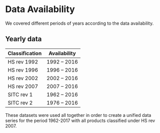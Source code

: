 # Data Availability

We covered different periods of years according to the data availability.

## Yearly data

|Classification |Availability|
|---------------|------------|
|HS rev 1992    |1992 – 2016 |
|HS rev 1996    |1996 – 2016 |
|HS rev 2002    |2002 – 2016 |
|HS rev 2007    |2007 – 2016 |
|SITC rev 1     |1962 – 2016 |
|SITC rev 2     |1976 – 2016 |

These datasets were used all together in order to create a unified data series for the period 1962-2017 with all products classified under HS rev 2007.
